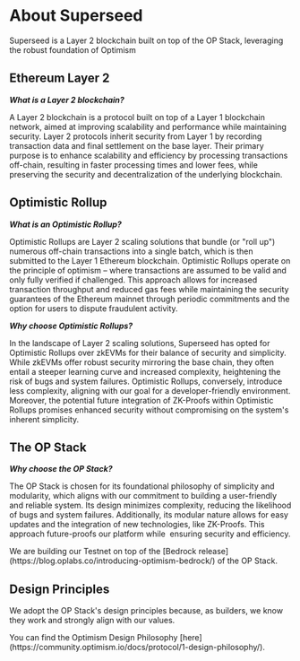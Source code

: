 
# About Superseed

<Callout type="info">
  Superseed is a Layer 2 blockchain built on top of the OP Stack, leveraging the robust foundation of Optimism
</Callout>

## Ethereum Layer 2

**_What is a Layer 2 blockchain?_**

A Layer 2 blockchain is a protocol built on top of a Layer 1 blockchain network, aimed at improving scalability and performance while maintaining security. Layer 2 protocols inherit security from Layer 1 by recording transaction data and final settlement on the base layer. Their primary purpose is to enhance scalability and efficiency by processing transactions off-chain, resulting in faster processing times and lower fees, while preserving the security and decentralization of the underlying blockchain.

## Optimistic Rollup

**_What is an Optimistic Rollup?_**

Optimistic Rollups are Layer 2 scaling solutions that bundle (or "roll up") numerous off-chain transactions into a single batch, which is then submitted to the Layer 1 Ethereum blockchain. Optimistic Rollups operate on the principle of optimism – where transactions are assumed to be valid and only fully verified if challenged. This approach allows for increased transaction throughput and reduced gas fees while maintaining the security guarantees of the Ethereum mainnet through periodic commitments and the option for users to dispute fraudulent activity.

**_Why choose Optimistic Rollups?_**

In the landscape of Layer 2 scaling solutions, Superseed has opted for Optimistic Rollups over zkEVMs for their balance of security and simplicity. While zkEVMs offer robust security mirroring the base chain, they often entail a steeper learning curve and increased complexity, heightening the risk of bugs and system failures. Optimistic Rollups, conversely, introduce less complexity, aligning with our goal for a developer-friendly environment. Moreover, the potential future integration of ZK-Proofs within Optimistic Rollups promises enhanced security without compromising on the system's inherent simplicity.

## The OP Stack

**_Why choose the OP Stack?_**

The OP Stack is chosen for its foundational philosophy of simplicity and modularity, which aligns with our commitment to building a user-friendly and reliable system. Its design minimizes complexity, reducing the likelihood of bugs and system failures. Additionally, its modular nature allows for easy updates and the integration of new technologies, like ZK-Proofs. This approach future-proofs our platform while  ensuring security and efficiency.

<Callout>
  We are building our Testnet on top of the [Bedrock
  release](https://blog.oplabs.co/introducing-optimism-bedrock/) of the OP
  Stack.
</Callout>

## Design Principles

We adopt the OP Stack's design principles because, as builders, we know they work and strongly align with our values.

<Callout emoji="ℹ️">
  You can find the Optimism Design Philosophy
  [here](https://community.optimism.io/docs/protocol/1-design-philosophy/).
</Callout>

